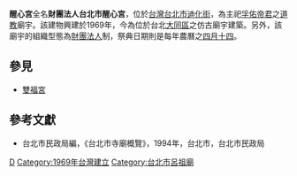 '''醒心宮'''全名'''財團法人台北市醒心宮'''，位於[[台灣|台灣]][[台北市|台北市]][[迪化街|迪化街]]，為主祀[[孚佑帝君|孚佑帝君]]之[[道教|道教]]廟宇。該建物興建於1969年，今為位於台北[[大同區_(臺北市)|大同區]]之仿古廟宇建築。另外，該廟宇的組織型態為[[財團法人|財團法人]]制，祭典日期則是每年農曆之[[四月十四|四月十四]]。
==參見==
*[[雙福宮|雙福宮]]
==參考文獻==
*台北市民政局編，《台北市寺廟概覽》，1994年，台北市，台北市民政局

[[Category:大同區廟宇_(臺灣)|D]]
[[Category:1969年台灣建立|Category:1969年台灣建立]]
[[Category:台北市呂祖廟|Category:台北市呂祖廟]]